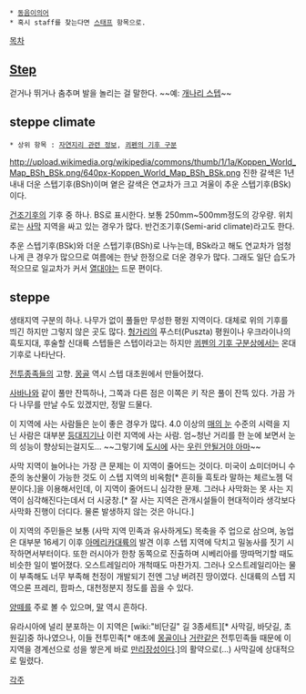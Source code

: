 * [[동음이의어]]
 * 혹시 staff를 찾는다면 [[스태프]] 항목으로.

[[목차]]
== [[STEP|Step]] ==
걷거나 뛰거나 춤추며 발을 놀리는 걸 말한다. ~~예: [[개나리 스텝]]~~

== steppe climate ==
 * 상위 항목 : [[자연지리 관련 정보]], [[쾨펜의 기후 구분]]
http://upload.wikimedia.org/wikipedia/commons/thumb/1/1a/Koppen_World_Map_BSh_BSk.png/640px-Koppen_World_Map_BSh_BSk.png 진한 갈색은 1년 내내 더운 스텝기후(BSh)이며 옅은 갈색은 연교차가 크고 겨울이 추운 스텝기후(BSk)이다.

[[건조기후]]의 기후 중 하나. BS로 표시한다. 보통 250mm~500mm정도의 강우량. 위치로는 [[사막]] 지역을 싸고 있는 경우가 많다. 반건조기후(Semi-arid climate)라고도 한다.

추운 스텝기후(BSk)와 더운 스텝기후(BSh)로 나누는데, BSk라고 해도 연교차가 엄청나게 큰 경우가 많으므로 여름에는 한낮 한정으로 더운 경우가 많다. 그래도 일단 습도가 적으므로 일교차가 커서 [[열대야]]는 드문 편이다.
== steppe ==
생태지역 구분의 하나. 나무가 없이 풀들만 무성한 평원 지역이다. 대체로 위의 기후를 띄긴 하지만 그렇지 않은 곳도 많다. [[헝가리]]의 푸스터(Puszta) 평원이나 우크라이나의 흑토지대, 후술할 신대륙 스텝들은 스텝이라고는 하지만 [[쾨펜의 기후 구분]]상에서는 온대기후로 나타난다.

[[전투종족]]들의 고향. [[몽골]] 역시 스텝 대초원에서 만들어졌다.

[[사바나]]와 같이 풀만 잔뜩하나, 그쪽과 다른 점은 이쪽은 키 작은 풀이 잔뜩 있다. 가끔 가다 나무를 만날 수도 있겠지만, 정말 드물다.

이 지역에 사는 사람들은 눈이 좋은 경우가 많다. 4.0 이상의 [[매의 눈]] 수준의 시력을 지닌 사람은 대부분 [[등대]]지기나 이런 지역에 사는 사람. 엄~청난 거리를 한 눈에 보면서 눈의 성능이 향상되는걸지도... ~~그렇기에 [[도시]]에 사는 [[우린 안될거야 아마]]~~

사막 지역이 늘어나는 가장 큰 문제는 이 지역이 줄어드는 것이다. 미국이 쇼미더머니 수준의 농산물이 가능한 것도 이 스텝 지역의 비옥함[* 흔히들 흑토라 말하는 체르노젬 덕분이다.]을 이용해서인데, 이 지역이 줄어드니 심각한 문제. 그러나 사막화는 못 사는 지역이 심각해진다는데서 더 시궁창.[* 잘 사는 지역은 관개시설들이 현대적이라 생각보다 사막화 진행이 더디다. 물론 발생하지 않는 것은 아니다.]

이 지역의 주민들은 보통 (사막 지역 민족과 유사하게도) 목축을 주 업으로 삼으며, 농업은 대부분 16세기 이후 [[아메리카]]대륙의 발견 이후 스텝 지역에 닥치고 밀농사를 짓기 시작하면서부터이다. 또한 러시아가 한창 동쪽으로 진출하며 시베리아를 땅따먹기할 때도 비슷한 일이 벌어졌다. 오스트레일리아 개척때도 마찬가지. 그러나 오스트레일리아는 물이 부족해도 너무 부족해 천정이 개발되기 전엔 그냥 버려진 땅이였다. 신대륙의 스텝 지역으론 프레리, 팜파스, 대천정분지 정도를 꼽을 수 있다.

[[양]]떼를 주로 볼 수 있으며, [[말(동물)|말]] 역시 흔하다.

유라시아에 널리 분포하는 이 지역은 [wiki:"비단길" 길 3종세트][* 사막길, 바닷길, 초원길]중 하나였으나, 이들 전투민족[* 애초에 [[몽골]]이나 [[거란]]같은 전투민족들 때문에 이 지역을 경계선으로 성을 쌓은게 바로 [[만리장성]]이다.]의 활약으로(...) 사막길에 상대적으로 밀렸다.

[[각주]]
